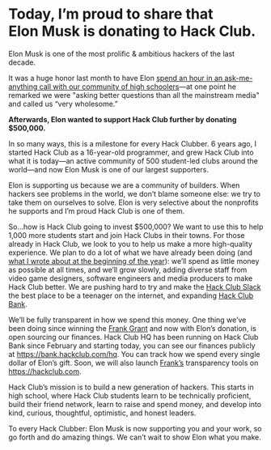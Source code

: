 
# Today, I’m proud to share that Elon&nbsp;Musk is donating <Amount /> to&nbsp;Hack Club.

Elon Musk is one of the most prolific & ambitious hackers of the last decade.

It was a huge honor last month to have Elon [spend an hour in an ask-me-anything call with our community of high schoolers](https://youtu.be/riru9OzScwk)—at one point he remarked we were "asking better questions than all the mainstream media" and called us “very wholesome.”

**Afterwards, Elon wanted to support Hack Club further by donating \$500,000.**

In so many ways, this is a milestone for every Hack Clubber. 6 years ago, I started Hack Club as a 16-year-old programmer, and grew Hack Club into what it is today—an active community of 500 student-led clubs around the world—and now Elon Musk is one of our largest supporters.

Elon is supporting us because we are a community of builders. When hackers see problems in the world, we don’t blame someone else: we try to take them on ourselves to solve. Elon is very selective about the nonprofits he supports and I’m proud Hack Club is one of them.

So…how is Hack Club going to invest \$500,000? We want to use this to help 1,000 more students start and join Hack Clubs in their towns. For those already in Hack Club, we look to you to help us make a more high-quality experience. We plan to do a lot of what we have already been doing (and [what I wrote about at the beginning of the year](https://zachinto2020.wordpress.com/2019/12/31/as-midnight-approaches/)): we’ll spend as little money as possible at all times, and we’ll grow slowly, adding diverse staff from video game designers, software engineers and media producers to make Hack Club better. We are pushing hard to try and make the [Hack Club Slack](https://hackclub.com/) the best place to be a teenager on the internet, and expanding [Hack Club Bank](https://hackclub.com/bank/).

We’ll be fully transparent in how we spend this money. One thing we’ve been doing since winning the [Frank Grant](https://grant.frank.ly/) and now with Elon’s donation, is open sourcing our finances. Hack Club HQ has been running on Hack Club Bank since February and starting today, you can see our finances publicly at <https://bank.hackclub.com/hq>. You can track how we spend every single dollar of Elon’s gift. Soon, we will also launch [Frank’s](https://frank.ly/) transparency tools on <https://hackclub.com>.

Hack Club’s mission is to build a new generation of hackers. This starts in high school, where Hack Club students learn to be technically proficient, build their friend network, learn to raise and spend money, and develop into kind, curious, thoughtful, optimistic, and honest leaders.

To every Hack Clubber: Elon Musk is now supporting you and your work, so go forth and do amazing things. We can’t wait to show Elon what you make.

